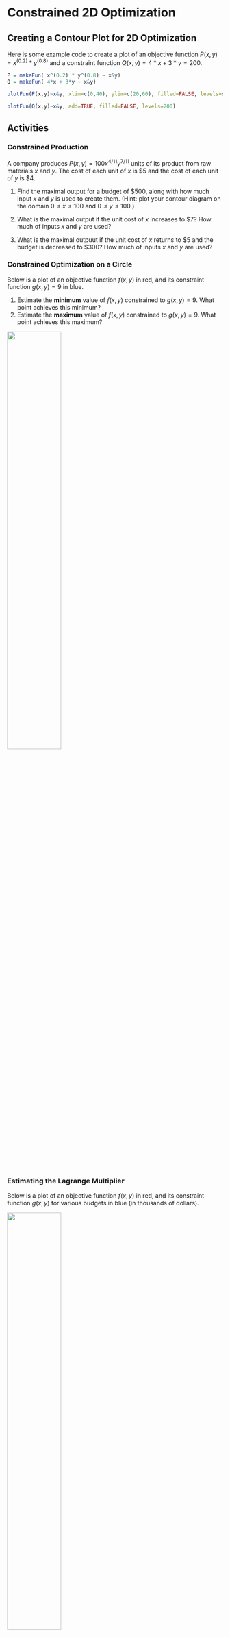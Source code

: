 # Constrained 2D Optimization

## Creating a Contour Plot for 2D Optimization

Here is some example code to create a plot of an objective function $P(x,y) =  x^(0.2) * y^(0.8)$ and a constraint function $Q(x,y)=4*x + 3*y=200$.

```r

P = makeFun( x^(0.2) * y^(0.8) ~ x&y)
Q = makeFun( 4*x + 3*y ~ x&y)

plotFun(P(x,y)~x&y, xlim=c(0,40), ylim=c(20,60), filled=FALSE, levels=seq(20,50,4))

plotFun(Q(x,y)~x&y, add=TRUE, filled=FALSE, levels=200)

```


## Activities

### Constrained Production

A company produces $P(x,y) = 100 x^{4/11} y^{7/11}$ units of its product from raw materials $x$ and $y$. The cost of each unit of $x$ is \$5 and the cost of each unit of $y$ is \$4.

1. Find the maximal output for a budget of \$500, along with how much input $x$ and $y$ is used to create them. (Hint: plot your contour diagram on the domain $0 \leq x \leq 100$ and $0 \leq y \leq 100$.)

2. What is the maximal output if the unit cost of $x$ increases to \$7? How much of inputs $x$ and $y$ are used?

3. What is the maximal outpuut if the unit cost of $x$ returns to \$5 and the budget is decreased to \$300? How much of inputs $x$ and $y$ are used?

### Constrained Optimization on a Circle

Below is a plot of an objective function $f(x,y)$ in red, and its constraint function $g(x,y)=9$ in blue. 

1. Estimate  the **minimum** value of $f(x,y)$ constrained to $g(x,y)=9$. What point achieves this minimum?
1. Estimate  the **maximum** value of $f(x,y)$ constrained to $g(x,y)=9$. What point achieves this maximum?

![](images/constrained-circle.png){width=50%}


### Estimating the Lagrange Multiplier

Below is a plot of an objective function $f(x,y)$ in red, and its constraint function $g(x,y)$ for various budgets in blue (in thousands of dollars). 

![](images/cobb-douglas2.png){width=50%}

1. Estimate the point $(x,y)$ that  maximizes production for a budget of $g(x,y)=15$. What is the production level?
2. Estimate the point $(x,y)$ that maximizes production for a budget of $g(x,y)=20$. What is the production level?
3. What is the value of the Lagrange multiplier for the budget $g(x,y)=15$? What are the units? What does this number mean?
4. What price would make this increase useful to the company? (Hint: the units for your answer are "dollars per unit produced.")
